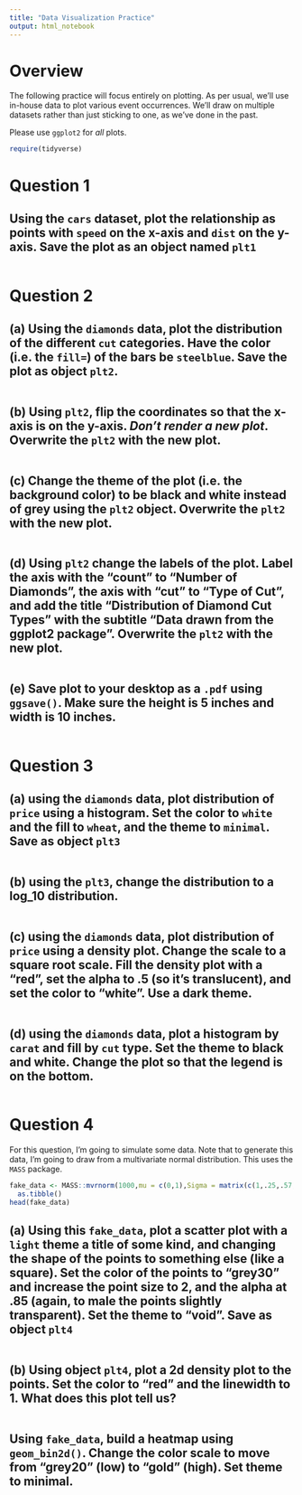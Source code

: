 ```yaml
---
title: "Data Visualization Practice"
output: html_notebook
---
```


# Overview 

The following practice will focus entirely on plotting. As per usual, we'll use in-house data to plot various event occurrences. We'll draw on multiple datasets rather than just sticking to one, as we've done in the past. 

Please use `ggplot2` for _all_ plots.

```r
require(tidyverse)
```


# Question 1

## Using the `cars` dataset, plot the relationship as points with `speed` on the x-axis and `dist` on the y-axis. Save the plot as an object named `plt1`

```r

```


# Question 2

## (a) Using the `diamonds` data, plot the distribution of the different `cut` categories. Have the color (i.e. the `fill=`) of the bars be `steelblue`. Save the plot as object `plt2`.

```r

```

## (b) Using `plt2`, flip the coordinates so that the x-axis is on the y-axis. _Don't render a new plot_. Overwrite the `plt2` with the new plot.

```r

```


## (c) Change the theme of the plot (i.e. the background color) to be black and white instead of grey using the `plt2` object. Overwrite the `plt2` with the new plot.

```r

```

## (d) Using `plt2` change the labels of the plot. Label the axis with the "count" to "Number of Diamonds", the axis with "cut" to "Type of Cut", and add the title "Distribution of Diamond Cut Types" with the subtitle "Data drawn from the ggplot2 package". Overwrite the `plt2` with the new plot.

```r

```

## (e) Save plot to your desktop as a `.pdf` using `ggsave()`. Make sure the height is 5 inches and width is 10 inches. 

```r

```


# Question 3

## (a) using the `diamonds` data, plot distribution of `price` using a histogram. Set the color to `white` and the fill to `wheat`, and the theme to `minimal`. Save as object `plt3`

```r

```

## (b) using the `plt3`, change the distribution to a log_10 distribution.

```r
 
```

## (c) using the `diamonds` data, plot distribution of `price` using a density plot. Change the scale to a square root scale. Fill the density plot with a "red", set the alpha to .5 (so it's translucent), and set the color to "white". Use a dark theme.

```r

```


## (d) using the `diamonds` data, plot a histogram by `carat` and fill by `cut` type. Set the theme to black and white. Change the plot so that the legend is on the bottom. 

```r

```



# Question 4

For this question, I'm going to simulate some data. Note that to generate this data, I'm going to draw from a multivariate normal distribution. This uses the `MASS` package. 

```r
fake_data <- MASS::mvrnorm(1000,mu = c(0,1),Sigma = matrix(c(1,.25,.57,1),nrow = 2)) %>% 
  as.tibble()
head(fake_data)
```


## (a) Using this `fake_data`, plot a scatter plot with a `light` theme a title of some kind, and changing the shape of the points to something else (like a square). Set the color of the points to "grey30" and increase the point size to 2, and the alpha at .85 (again, to male the points slightly transparent). Set the theme to "void". Save as object `plt4`

```r

```


## (b) Using object `plt4`, plot a 2d density plot to the points. Set the color to "red" and the linewidth to 1. What does this plot tell us?

```r

```

## Using `fake_data`, build a heatmap using `geom_bin2d()`. Change the color scale to move from "grey20" (low) to "gold" (high). Set theme to minimal.

```r

```



